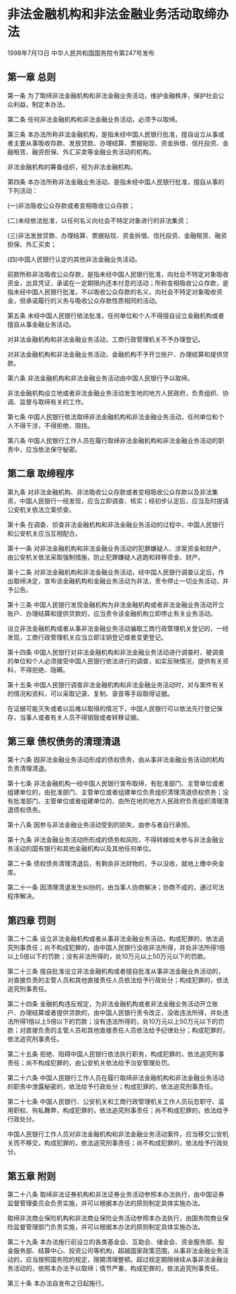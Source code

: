 # 非法金融机构和非法金融业务活动取缔办法

1998年7月13日 中华人民共和国国务院令第247号发布　

  

## 第一章 总则

第一条 为了取缔非法金融机构和非法金融业务活动，维护金融秩序，保护社会公众利益，制定本办法。

第二条 任何非法金融机构和非法金融业务活动，必须予以取缔。

第三条 本办法所称非法金融机构，是指未经中国人民银行批准，擅自设立从事或者主要从事吸收存款、发放贷款、办理结算、票据贴现、资金拆借、信托投资、金融租赁、融资担保、外汇买卖等金融业务活动的机构。

非法金融机构的筹备组织，视为非法金融机构。

第四条 本办法所称非法金融业务活动，是指未经中国人民银行批准，擅自从事的下列活动：

(一)非法吸收公众存款或者变相吸收公众存款；

(二)未经依法批准，以任何名义向社会不特定对象进行的非法集资；

(三)非法发放贷款、办理结算、票据贴现、资金拆借、信托投资、金融租赁、融资担保、外汇买卖；

(四)中国人民银行认定的其他非法金融业务活动。

前款所称非法吸收公众存款，是指未经中国人民银行批准，向社会不特定对象吸收资金，出具凭证，承诺在一定期限内还本付息的活动；所称变相吸收公众存款，是指未经中国人民银行批准，不以吸收公众存款的名义，向社会不特定对象吸收资金，但承诺履行的义务与吸收公众存款性质相同的活动。

第五条 未经中国人民银行依法批准，任何单位和个人不得擅自设立金融机构或者擅自从事金融业务活动。

对非法金融机构和非法金融业务活动，工商行政管理机关不予办理登记。

对非法金融机构和非法金融业务活动，金融机构不予开立账户、办理结算和提供贷款。

第六条 非法金融机构和非法金融业务活动由中国人民银行予以取缔。

非法金融机构设立地或者非法金融业务活动发生地的地方人民政府，负责组织、协调、监督与取缔有关的工作。

第七条 中国人民银行依法取缔非法金融机构和非法金融业务活动，任何单位和个人不得干涉，不得拒绝、阻挠。

第八条 中国人民银行工作人员在履行取缔非法金融机构和非法金融业务活动的职责中，应当依法保守秘密。

## 第二章 取缔程序

第九条 对非法金融机构、非法吸收公众存款或者变相吸收公众存款以及非法集资，中国人民银行一经发现，应当立即调查、核实；经初步认定后，应当及时提请公安机关依法立案侦查。

第十条 在调查、侦查非法金融机构和非法金融业务活动的过程中，中国人民银行和公安机关应当互相配合。

第十一条 对非法金融机构和非法金融业务活动的犯罪嫌疑人、涉案资金和财产，由公安机关依法采取强制措施，防止犯罪嫌疑人逃跑和转移资金、财产。

第十二条 对非法金融机构和非法金融业务活动，经中国人民银行调查认定后，作出取缔决定，宣布该金融机构和金融业务活动为非法，责令停止一切业务活动，并予公告。

第十三条 中国人民银行发现金融机构为非法金融机构或者非法金融业务活动开立账户、办理结算和提供贷款的，应当责令该金融机构立即停止有关业务活动。

设立非法金融机构或者从事非法金融业务活动骗取工商行政管理机关登记的，一经发现，工商行政管理机关应当立即注销登记或者变更登记。

第十四条 中国人民银行对非法金融机构和非法金融业务活动进行调查时，被调查的单位和个人必须接受中国人民银行依法进行的调查，如实反映情况，提供有关资料，不得拒绝、隐瞒。

第十五条 中国人民银行调查非法金融机构和非法金融业务活动时，对与案件有关的情况和资料，可以采取记录、复制、录音等手段取得证据。

在证据可能灭失或者以后难以取得的情况下，中国人民银行可以依法先行登记保存，当事人或者有关人员不得销毁或者转移证据。

## 第三章 债权债务的清理清退

第十六条 因非法金融业务活动形成的债权债务，由从事非法金融业务活动的机构负责清理清退。

第十七条 非法金融机构一经中国人民银行宣布取缔，有批准部门、主管单位或者组建单位的，由批准部门、主管单位或者组建单位负责组织清理清退债权债务；没有批准部门、主管单位或者组建单位的，由所在地的地方人民政府负责组织清理清退债权债务。

第十八条 因参与非法金融业务活动受到的损失，由参与者自行承担。

第十九条 非法金融业务活动所形成的债务和风险，不得转嫁给未参与非法金融业务活动的国有银行和其他金融机构以及其他任何单位。

第二十条 债权债务清理清退后，有剩余非法财物的，予以没收，就地上缴中央金库。

第二十一条 因清理清退发生纠纷的，由当事人协商解决；协商不成的，通过司法程序解决。

## 第四章 罚则

第二十二条 设立非法金融机构或者从事非法金融业务活动，构成犯罪的，依法追究刑事责任；尚不构成犯罪的，由中国人民银行没收非法所得，并处非法所得1倍以上5倍以下的罚款；没有非法所得的，处10万元以上50万元以下的罚款。

第二十三条 擅自批准设立非法金融机构或者擅自批准从事非法金融业务活动的，对直接负责的主管人员和其他直接责任人员依法给予行政处分；构成犯罪的，依法追究刑事责任。

第二十四条 金融机构违反规定，为非法金融机构或者非法金融业务活动开立账户、办理结算或者提供贷款的，由中国人民银行责令改正，没收违法所得，并处违法所得1倍以上5倍以下的罚款；没有违法所得的，处10万元以上50万元以下的罚款；对直接负责的主管人员和其他直接责任人员依法给予纪律处分；构成犯罪的，依法追究刑事责任。

第二十五条 拒绝、阻碍中国人民银行依法执行职务，构成犯罪的，依法追究刑事责任；尚不构成犯罪的，由公安机关依法给予治安管理处罚。

第二十六条 中国人民银行工作人员在履行取缔非法金融机构和非法金融业务活动的职责中泄露秘密的，依法给予行政处分；构成犯罪的，依法追究刑事责任。

第二十七条 中国人民银行、公安机关和工商行政管理机关工作人员玩忽职守、滥用职权、徇私舞弊，构成犯罪的，依法追究刑事责任；尚不构成犯罪的，依法给予行政处分。

中国人民银行工作人员对非法金融机构和非法金融业务活动案件，应当移交公安机关而不移交，构成犯罪的，依法追究刑事责任；尚不构成犯罪的，依法给予行政处分。

## 第五章 附则

第二十八条 取缔非法证券机构和非法证券业务活动参照本办法执行，由中国证券监督管理委员会负责实施，并可以根据本办法的原则制定具体实施办法。

取缔非法商业保险机构和非法商业保险业务活动参照本办法执行，由国务院商业保险监督管理部门负责实施，并可以根据本办法的原则制定具体实施办法。

第二十九条 本办法施行前设立的各类基金会、互助会、储金会、资金服务部、股金服务部、结算中心、投资公司等机构，超越国家政策范围，从事非法金融业务活动的，应当按照国务院的规定，限期清理整顿。超过规定期限继续从事非法金融业务活动的，依照本办法予以取缔；情节严重，构成犯罪的，依法追究刑事责任。

第三十条 本办法自发布之日起施行。